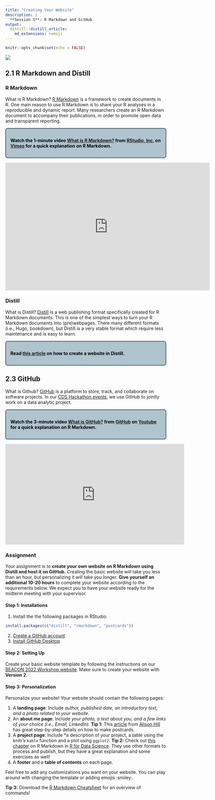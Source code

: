 ```yaml
---
title: "Creating Your Website"
description: |
  **Session 1**: R Markdown and GitHub
output: 
  distill::distill_article:
    md_extensions: +emoji
---
```


```r
knitr::opts_chunk$set(echo = FALSE)
```
<style>
  .blackbox {
    padding: 1em;
    background: #b0c4cf;
    color: black;
    border: 2px solid #455a64;
    border-radius: 7px;
  }
</style>

![](resources/2_session1/logos.png)

## 2.1 R Markdown and Distill

### R Markdown

What is R Markdown? [R Markdown](https://rmarkdown.rstudio.com/index.html) is a framework to create documents in R. One main reason to use R Markdown is to share your R analyses in a reproducible and dynamic report. Many researchers create an R Markdown document to accompany their publications, in order to promote open data and transparent reporting.

:::: {.blackbox data-latex=""}
**Watch the 1-minute video <a href="https://vimeo.com/178485416">What is R Markdown?</a> from <a href="https://vimeo.com/rstudioinc">RStudio, Inc.</a> on <a href="https://vimeo.com">Vimeo</a> for a quick explanation on R Markdown.**
::::  

</p><iframe src="https://player.vimeo.com/video/178485416?h=8a57bf9b88&color=428bca" width="640" height="400" frameborder="0" allow="autoplay; fullscreen; picture-in-picture" allowfullscreen></iframe>

### Distill

What is Distill? [Distill](https://rstudio.github.io/distill/) is a web publishing format specifically created for R Markdown documents. This is one of the simplest ways to turn your R Markdown documents into (pre)webpages. There many different formats (i.e., Hugo, bookdown), but Distill is a very stable format which require less maintenance and is easy to learn.

:::: {.blackbox data-latex=""}
**Read [this article](https://rstudio.github.io/distill/website.html) on how to create a website in Distill.**
::::  

## 2.3 GitHub

What is Github? [GitHub](https://github.com/) is a platform to store, track, and collaborate on software projects. In our [CDS Hackathon events](https://psychologie.unibas.ch/de/fakultaet/abteilungen/cognitive-and-decision-sciences-305/events/), we use GitHub to jointly work on a data analytic project.

:::: {.blackbox data-latex=""}
**Watch the 3-minute video <a href="https://www.youtube.com/embed/w3jLJU7DT5E">What is GitHub?</a> from <a href="https://www.youtube.com/c/GitHub">GitHub</a> on <a href="https://youtube.com">Youtube</a> for a quick explanation on R Markdown.**
::::  

</p><iframe width="560" height="315" src="https://www.youtube.com/embed/w3jLJU7DT5E" title="YouTube video player" frameborder="0" allow="accelerometer; autoplay; clipboard-write; encrypted-media; gyroscope; picture-in-picture" allowfullscreen></iframe>


### Assignment

Your assignment is to **create your own website on R Markdown using Distill and host it on GitHub.** Creating the basic website will take you less than an hour, but personalizing it will take you longer. **Give yourself an additional 10-20 hours** to complete your website according to the requirements below. We expect you to have your website ready for the midterm meeting with your supervisor. 

#### Step 1: Installations

  1. Install the the following packages in RStudio:
  
```r
install.packages(c("distill", "rmarkdown", "postcards"))
```  
  
  2. [Create a GitHub account](https://github.com/join)
  3. [Install GitHub Desktop](https://desktop.github.com/)

#### Step 2: Setting Up

Create your basic website template by following the instructions on our [BEACON 2022 Workshop website](https://matarui.github.io/beacon/instructions.html). Make sure to create your website with **Version 2**. 

#### Step 3: Personalization

Personalize your website! Your website should contain the following pages:

  1. A **landing page**: Include *author, published date, an introductory text, and a photo related to your website.*
  2. An **about me page**: Include *your photo, a text about you, and a few links of your choice (i.e., Email, LinkedIn).*
  **Tip 1:** This [article](https://www.apreshill.com/blog/2020-12-postcards-distill/) from [Alison Hill](https://www.apreshill.com/) has great step-by-step details on how to make postcards.
  3. A **project page**: Include *a description of your project, a table using the knitr's `kable` function and a plot using `ggplot2`.
  **Tip 2:** Check out [this chapter](https://r4ds.had.co.nz/r-markdown.html) on R Markdown in [R for Data Science](https://r4ds.had.co.nz/index.html). They use other formats to process and publish, but they have a great explanation and some exercises as well!
  4. A **footer** and a **table of contents** on each page.
  
Feel free to add any customizations you want on your website. You can play around with changing the template or adding emojis :smiley:. 

**Tip 3:** Download the [R Markdown Cheatsheet](resources/2_session1/rmarkdown_cheatsheet.pdf) for an overview of commands!
